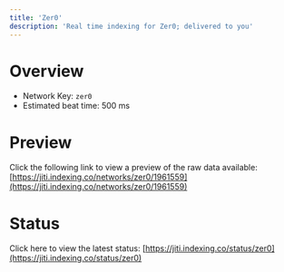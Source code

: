 ```yaml
---
title: 'Zer0'
description: 'Real time indexing for Zer0; delivered to you'
---
```


# Overview
- Network Key: `zer0`
- Estimated beat time: 500 ms

# Preview
Click the following link to view a preview of the raw data available: [https://jiti.indexing.co/networks/zer0/1961559](https://jiti.indexing.co/networks/zer0/1961559)

# Status
Click here to view the latest status: [https://jiti.indexing.co/status/zer0](https://jiti.indexing.co/status/zer0)
